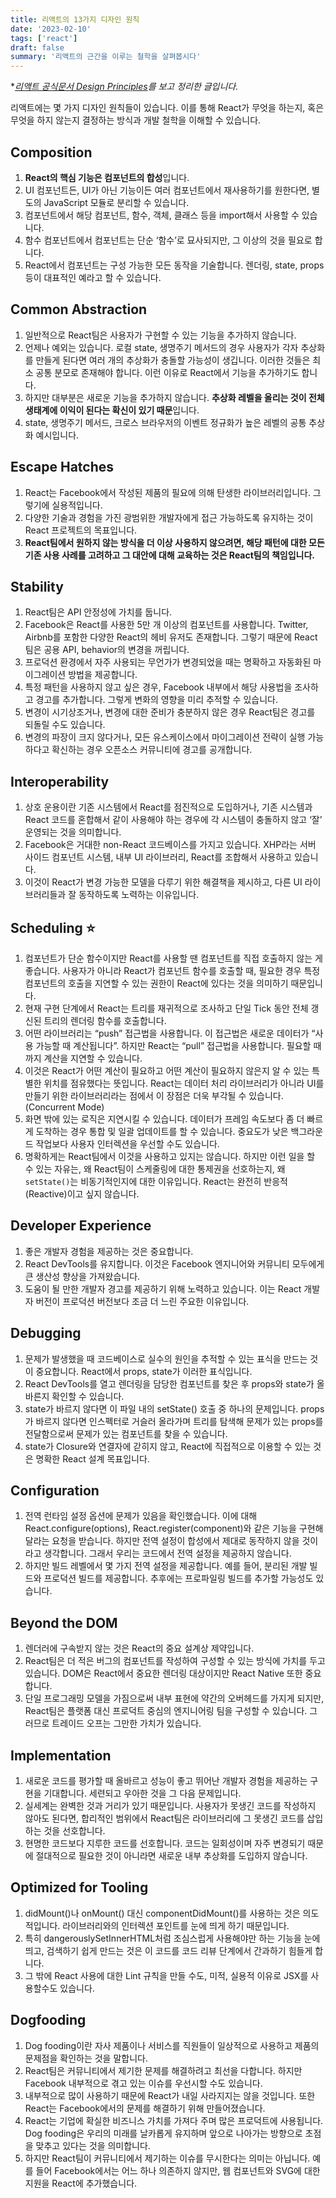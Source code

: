 ```yaml
---
title: 리액트의 13가지 디자인 원칙
date: '2023-02-10'
tags: ['react']
draft: false
summary: '리액트의 근간을 이루는 철학을 살펴봅시다'
---
```


\*_[리액트 공식문서 Design Principles](https://reactjs.org/docs/design-principles.html)를 보고 정리한 글입니다._

리액트에는 몇 가지 디자인 원칙들이 있습니다. 이를 통해 React가 무엇을 하는지, 혹은 무엇을 하지 않는지 결정하는 방식과 개발 철학을 이해할 수 있습니다.

## Composition

1. **React의 핵심 기능은 컴포넌트의 합성**입니다.
2. UI 컴포넌트든, UI가 아닌 기능이든 여러 컴포넌트에서 재사용하기를 원한다면, 별도의 JavaScript 모듈로 분리할 수 있습니다.
3. 컴포넌트에서 해당 컴포넌트, 함수, 객체, 클래스 등을 import해서 사용할 수 있습니다.
4. 함수 컴포넌트에서 컴포넌트는 단순 ‘함수’로 묘사되지만, 그 이상의 것을 필요로 합니다.
5. React에서 컴포넌트는 구성 가능한 모든 동작을 기술합니다. 렌더링, state, props 등이 대표적인 예라고 할 수 있습니다.

## Common Abstraction

1. 일반적으로 React팀은 사용자가 구현할 수 있는 기능을 추가하지 않습니다.
2. 언제나 예외는 있습니다. 로컬 state, 생명주기 메서드의 경우 사용자가 각자 추상화를 만들게 된다면 여러 개의 추상화가 충돌할 가능성이 생깁니다. 이러한 것들은 최소 공통 분모로 존재해야 합니다. 이런 이유로 React에서 기능을 추가하기도 합니다.
3. 하지만 대부분은 새로운 기능을 추가하지 않습니다. **추상화 레벨을 올리는 것이 전체 생태계에 이익이 된다는 확신이 있기 때문**입니다.
4. state, 생명주기 메서드, 크로스 브라우저의 이벤트 정규화가 높은 레벨의 공통 추상화 예시입니다.

## Escape Hatches

1. React는 Facebook에서 작성된 제품의 필요에 의해 탄생한 라이브러리입니다. 그렇기에 실용적입니다.
2. 다양한 기술과 경험을 가진 광범위한 개발자에게 접근 가능하도록 유지하는 것이 React 프로젝트의 목표입니다.
3. **React팀에서 원하지 않는 방식을 더 이상 사용하지 않으려면, 해당 패턴에 대한 모든 기존 사용 사례를 고려하고 그 대안에 대해 교육하는 것은 React팀의 책임입니다.**

## Stability

1. React팀은 API 안정성에 가치를 둡니다.
2. Facebook은 React를 사용한 5만 개 이상의 컴포넌트를 사용합니다. Twitter, Airbnb를 포함한 다양한 React의 헤비 유저도 존재합니다. 그렇기 때문에 React팀은 공용 API, behavior의 변경을 꺼립니다.
3. 프로덕션 환경에서 자주 사용되는 무언가가 변경되었을 때는 명확하고 자동화된 마이그레이션 방법을 제공합니다.
4. 특정 패턴을 사용하지 않고 싶은 경우, Facebook 내부에서 해당 사용법을 조사하고 경고를 추가합니다. 그렇게 변화의 영향을 미리 추적할 수 있습니다.
5. 변경이 시기상조거나, 변경에 대한 준비가 충분하지 않은 경우 React팀은 경고를 되돌릴 수도 있습니다.
6. 변경의 파장이 크지 않다거나, 모든 유스케이스에서 마이그레이션 전략이 실행 가능하다고 확신하는 경우 오픈소스 커뮤니티에 경고를 공개합니다.

## Interoperability

1. 상호 운용이란 기존 시스템에서 React를 점진적으로 도입하거나, 기존 시스템과 React 코드를 혼합해서 같이 사용해야 하는 경우에 각 시스템이 충돌하지 않고 ‘잘’ 운영되는 것을 의미합니다.
2. Facebook은 거대한 non-React 코드베이스를 가지고 있습니다. XHP라는 서버 사이드 컴포넌트 시스템, 내부 UI 라이브러리, React를 조합해서 사용하고 있습니다.
3. 이것이 React가 변경 가능한 모델을 다루기 위한 해결책을 제시하고, 다른 UI 라이브러리들과 잘 동작하도록 노력하는 이유입니다.

## Scheduling ⭐️

1. 컴포넌트가 단순 함수이지만 React를 사용할 땐 컴포넌트를 직접 호출하지 않는 게 좋습니다. 사용자가 아니라 React가 컴포넌트 함수를 호출할 때, 필요한 경우 특정 컴포넌트의 호출을 지연할 수 있는 권한이 React에 있다는 것을 의미하기 때문입니다.
2. 현재 구현 단계에서 React는 트리를 재귀적으로 조사하고 단일 Tick 동안 전체 갱신된 트리의 렌더링 함수를 호출합니다.
3. 어떤 라이브러리는 “push” 접근법을 사용합니다. 이 접근법은 새로운 데이터가 “사용 가능할 때 계산됩니다”. 하지만 React는 “pull” 접근법을 사용합니다. 필요할 때까지 계산을 지연할 수 있습니다.
4. 이것은 React가 어떤 계산이 필요하고 어떤 계산이 필요하지 않은지 알 수 있는 특별한 위치를 점유했다는 뜻입니다. React는 데이터 처리 라이브러리가 아니라 UI를 만들기 위한 라이브러리라는 점에서 이 장점은 더욱 부각될 수 있습니다. (Concurrent Mode)
5. 화면 밖에 있는 로직은 지연시킬 수 있습니다. 데이터가 프레임 속도보다 좀 더 빠르게 도착하는 경우 통합 및 일괄 업데이트를 할 수 있습니다. 중요도가 낮은 백그라운드 작업보다 사용자 인터렉션을 우선할 수도 있습니다.
6. 명확하게는 React팀에서 이것을 사용하고 있지는 않습니다. 하지만 이런 일을 할 수 있는 자유는, 왜 React팀이 스케줄링에 대한 통제권을 선호하는지, 왜 `setState()`는 비동기적인지에 대한 이유입니다. React는 완전히 반응적(Reactive)이고 싶지 않습니다.

## Developer Experience

1. 좋은 개발자 경험을 제공하는 것은 중요합니다.
2. React DevTools를 유지합니다. 이것은 Facebook 엔지니어와 커뮤니티 모두에게 큰 생산성 향상을 가져왔습니다.
3. 도움이 될 만한 개발자 경고를 제공하기 위해 노력하고 있습니다. 이는 React 개발자 버전이 프로덕션 버전보다 조금 더 느린 주요한 이유입니다.

## Debugging

1. 문제가 발생했을 때 코드베이스로 실수의 원인을 추적할 수 있는 표식을 만드는 것이 중요합니다. React에서 props, state가 이러한 표식입니다.
2. React DevTools를 열고 렌더링을 담당한 컴포넌트를 찾은 후 props와 state가 올바른지 확인할 수 있습니다.
3. state가 바르지 않다면 이 파일 내의 setState() 호출 중 하나의 문제입니다. props가 바르지 않다면 인스펙터로 거슬러 올라가며 트리를 탐색해 문제가 있는 props를 전달함으로써 문제가 있는 컴포넌트를 찾을 수 있습니다.
4. state가 Closure와 연결자에 갇히지 않고, React에 직접적으로 이용할 수 있는 것은 명확한 React 설계 목표입니다.

## Configuration

1. 전역 런타임 설정 옵션에 문제가 있음을 확인했습니다. 이에 대해 React.configure(options), React.register(component)와 같은 기능을 구현해 달라는 요청을 받습니다. 하지만 전역 설정이 합성에서 제대로 동작하지 않을 것이라고 생각합니다. 그래서 우리는 코드에서 전역 설정을 제공하지 않습니다.
2. 하지만 빌드 레벨에서 몇 가지 전역 설정을 제공합니다. 예를 들어, 분리된 개발 빌드와 프로덕션 빌드를 제공합니다. 추후에는 프로파일링 빌드를 추가할 가능성도 있습니다.

## Beyond the DOM

1. 렌더러에 구속받지 않는 것은 React의 중요 설계상 제약입니다.
2. React팀은 더 적은 버그의 컴포넌트를 작성하여 구성할 수 있는 방식에 가치를 두고 있습니다. DOM은 React에서 중요한 렌더링 대상이지만 React Native 또한 중요합니다.
3. 단일 프로그래밍 모델을 가짐으로써 내부 표현에 약간의 오버헤드를 가지게 되지만, React팀은 플랫폼 대신 프로덕트 중심의 엔지니어링 팀을 구성할 수 있습니다. 그러므로 트레이드 오프는 그만한 가치가 있습니다.

## Implementation

1. 새로운 코드를 평가할 때 올바르고 성능이 좋고 뛰어난 개발자 경험을 제공하는 구현을 기대합니다. 세련되고 우아한 것을 그 다음 문제입니다.
2. 실세계는 완벽한 것과 거리가 있기 때문입니다. 사용자가 못생긴 코드를 작성하지 않아도 된다면, 합리적인 범위에서 React팀은 라이브러리에 그 못생긴 코드를 삽입하는 것을 선호합니다.
3. 현명한 코드보다 지루한 코드를 선호합니다. 코드는 일회성이며 자주 변경되기 때문에 절대적으로 필요한 것이 아니라면 새로운 내부 추상화를 도입하지 않습니다.

## Optimized for Tooling

1. didMount()나 onMount() 대신 componentDidMount()를 사용하는 것은 의도적입니다. 라이브러리와의 인터렉션 포인트를 눈에 띄게 하기 때문입니다.
2. 특히 dangerouslySetInnerHTML처럼 조심스럽게 사용해야만 하는 기능을 눈에 띄고, 검색하기 쉽게 만드는 것은 이 코드를 코드 리뷰 단계에서 간과하기 힘들게 합니다.
3. 그 밖에 React 사용에 대한 Lint 규칙을 만들 수도, 미적, 실용적 이유로 JSX를 사용할수도 있습니다.

## Dogfooding

1. Dog fooding이란 자사 제품이나 서비스를 직원들이 일상적으로 사용하고 제품의 문제점을 확인하는 것을 말합니다.
2. React팀은 커뮤니티에서 제기한 문제를 해결하려고 최선을 다합니다. 하지만 Facebook 내부적으로 겪고 있는 이슈를 우선시할 수도 있습니다.
3. 내부적으로 많이 사용하기 때문에 React가 내일 사라지지는 않을 것입니다. 또한 React는 Facebook에서의 문제를 해결하기 위해 만들어졌습니다.
4. React는 기업에 확실한 비즈니스 가치를 가져다 주며 많은 프로덕트에 사용됩니다. Dog fooding은 우리의 미래를 날카롭게 유지하며 앞으로 나아가는 방향으로 초점을 맞추고 있다는 것을 의미합니다.
5. 하지만 React팀이 커뮤니티에서 제기하는 이슈를 무시한다는 의미는 아닙니다. 예를 들어 Facebook에서는 어느 하나 의존하지 않지만, 웹 컴포넌트와 SVG에 대한 지원을 React에 추가했습니다.
